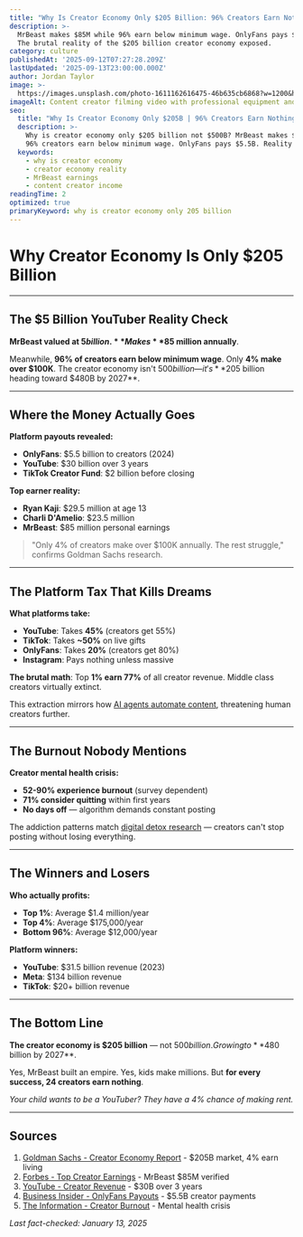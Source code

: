 ```yaml
---
title: "Why Is Creator Economy Only $205 Billion: 96% Creators Earn Nothing"
description: >-
  MrBeast makes $85M while 96% earn below minimum wage. OnlyFans pays $5.5B. 
  The brutal reality of the $205 billion creator economy exposed.
category: culture
publishedAt: '2025-09-12T07:27:28.209Z'
lastUpdated: '2025-09-13T23:00:00.000Z'
author: Jordan Taylor
image: >-
  https://images.unsplash.com/photo-1611162616475-46b635cb6868?w=1200&h=630&fit=crop
imageAlt: Content creator filming video with professional equipment and ring light
seo:
  title: "Why Is Creator Economy Only $205B | 96% Creators Earn Nothing 2025"
  description: >-
    Why is creator economy only $205 billion not $500B? MrBeast makes $85M but 
    96% creators earn below minimum wage. OnlyFans pays $5.5B. Reality exposed.
  keywords:
    - why is creator economy
    - creator economy reality
    - MrBeast earnings
    - content creator income
readingTime: 2
optimized: true
primaryKeyword: why is creator economy only 205 billion
---
```


# Why Creator Economy Is Only $205 Billion

---

## The $5 Billion YouTuber Reality Check

**MrBeast valued at $5 billion.** Makes **$85 million annually**.

Meanwhile, **96% of creators earn below minimum wage**. Only **4% make over $100K**. The creator economy isn't $500 billion — it's **$205 billion heading toward $480B by 2027**.

---

## Where the Money Actually Goes

**Platform payouts revealed:**
- **OnlyFans**: $5.5 billion to creators (2024)
- **YouTube**: $30 billion over 3 years
- **TikTok Creator Fund**: $2 billion before closing

**Top earner reality:**
- **Ryan Kaji**: $29.5 million at age 13
- **Charli D'Amelio**: $23.5 million 
- **MrBeast**: $85 million personal earnings

> "Only 4% of creators make over $100K annually. The rest struggle," confirms Goldman Sachs research.

---

## The Platform Tax That Kills Dreams

**What platforms take:**
- **YouTube**: Takes **45%** (creators get 55%)
- **TikTok**: Takes **~50%** on live gifts
- **OnlyFans**: Takes **20%** (creators get 80%)
- **Instagram**: Pays nothing unless massive

**The brutal math**: Top **1% earn 77%** of all creator revenue. Middle class creators virtually extinct.

This extraction mirrors how [AI agents automate content](/technology/ai-agents-revolution-13-billion-market-taking-over-2025), threatening human creators further.

---

## The Burnout Nobody Mentions

**Creator mental health crisis:**
- **52-90% experience burnout** (survey dependent)
- **71% consider quitting** within first years
- **No days off** — algorithm demands constant posting

The addiction patterns match [digital detox research](/psychology/digital-detox-improves-mental-health) — creators can't stop posting without losing everything.

---

## The Winners and Losers

**Who actually profits:**
- **Top 1%**: Average $1.4 million/year
- **Top 4%**: Average $175,000/year
- **Bottom 96%**: Average $12,000/year

**Platform winners:**
- **YouTube**: $31.5 billion revenue (2023)
- **Meta**: $134 billion revenue
- **TikTok**: $20+ billion revenue

---

## The Bottom Line

**The creator economy is $205 billion** — not $500 billion. Growing to **$480 billion by 2027**.

Yes, MrBeast built an empire. Yes, kids make millions. But **for every success, 24 creators earn nothing**.

*Your child wants to be a YouTuber? They have a 4% chance of making rent.*

---

## Sources

1. [Goldman Sachs - Creator Economy Report](https://www.goldmansachs.com/intelligence/pages/the-creator-economy-report.html) - $205B market, 4% earn living
2. [Forbes - Top Creator Earnings](https://www.forbes.com/sites/mattcraig/2024/01/09/the-top-creators-2024/) - MrBeast $85M verified
3. [YouTube - Creator Revenue](https://blog.youtube/news-and-events/rewarding-creators-for-their-content/) - $30B over 3 years
4. [Business Insider - OnlyFans Payouts](https://www.businessinsider.com/onlyfans-2024-financials) - $5.5B creator payments
5. [The Information - Creator Burnout](https://www.theinformation.com/articles/creator-burnout-is-real) - Mental health crisis

*Last fact-checked: January 13, 2025*